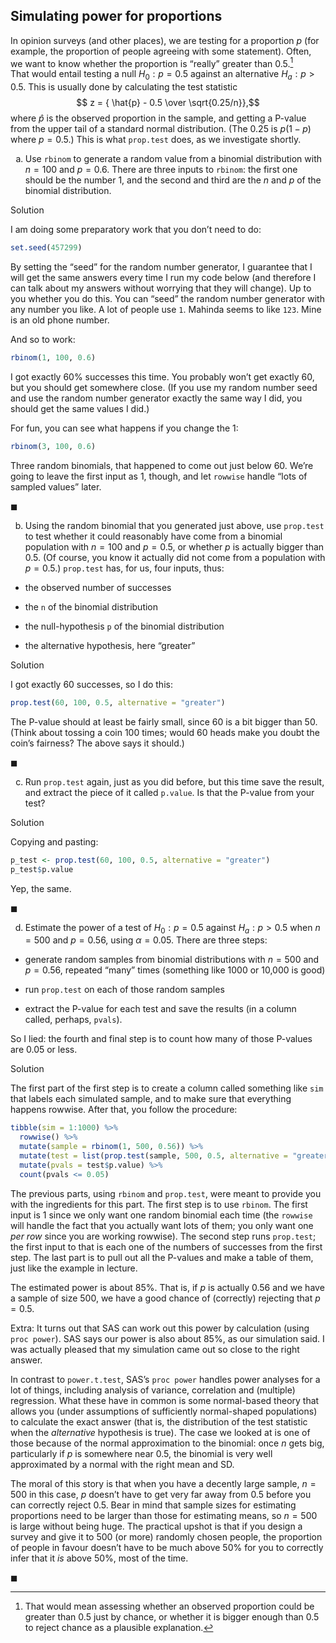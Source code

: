##  Simulating power for proportions


 In opinion surveys (and other places), we are testing for a
proportion $p$ (for example, the proportion of people agreeing with
some statement). Often, we want to know whether the proportion is
"really" greater than 0.5.^[That would mean assessing whether  an observed proportion could be greater than 0.5 just by chance, or  whether it is bigger enough than 0.5 to reject chance as a  plausible explanation.]  
That would entail testing a null
$H_0: p=0.5$ against an alternative $H_a: p>0.5$. This is usually done
by calculating the test statistic
$$ z = { \hat{p} - 0.5 \over \sqrt{0.25/n}},$$
where $\hat{p}$ is the observed proportion in the sample,
and getting a P-value from the upper tail of a standard normal
distribution. (The 0.25 is $p(1-p)$ where $p=0.5$.) This is what
`prop.test` does, as we investigate shortly.



(a) Use `rbinom` to generate a random value from a
binomial distribution with $n=100$ and $p=0.6$. There are three
inputs to `rbinom`: the first one should be the number 1, and
the second and third are the $n$ and $p$ of the binomial distribution.


Solution


I am doing some preparatory work that you don't need to do:

```r
set.seed(457299)
```

 

By setting the "seed" for the random number generator, I guarantee
that I will get the same answers every time I run my code below (and
therefore I can talk about my answers without worrying that they will
change). Up to you whether you do this. You can "seed" the random
number generator with any number you like. A lot of people use
`1`. Mahinda seems to like `123`. Mine is an old phone
number. 

And so to work:
```r
rbinom(1, 100, 0.6)
```



I got exactly 60\% successes this time. You probably won't get exactly
60, but you should get somewhere close. (If you use my random number
seed and use the random number generator exactly the same way I did,
you should get the same values I did.)

For fun, you can see what happens if you change the 1:

```r
rbinom(3, 100, 0.6)
```

 

Three random binomials, that happened to come out just below 60. We're
going to leave the first input as 1, though, and let `rowwise`
handle "lots of sampled values" later.
    
 
$\blacksquare$

(b) Using the random binomial that you generated just above, use
`prop.test` to test whether it could reasonably have come
from a binomial population with $n=100$ and $p=0.5$, or whether $p$
is actually bigger than 0.5. (Of course,
you know it actually did not come from a population with $p=0.5$.)
`prop.test` has, for us, four inputs, thus:


* the observed number of successes

* the `n` of the binomial distribution

* the null-hypothesis `p` of the binomial distribution

* the alternative hypothesis, here "greater"



Solution


I got exactly 60 successes, so I do this:
```r
prop.test(60, 100, 0.5, alternative = "greater")
```

     

The P-value should at least be fairly small, since 60 is a bit bigger
than 50. (Think about tossing a coin 100 times; would 60 heads make
you doubt the coin's fairness? The above says it should.)
    

$\blacksquare$

(c) Run `prop.test` again, just as you did before, but this
time save the result, and extract the piece of it called
`p.value`. Is that the P-value from your test?


Solution


Copying and pasting:

```r
p_test <- prop.test(60, 100, 0.5, alternative = "greater")
p_test$p.value
```

 

Yep, the same.

$\blacksquare$

(d) Estimate the power of a test of
$H_0: p=0.5$ against $H_a: p>0.5$ when $n=500$ and $p=0.56$, using
$\alpha=0.05$. There are three steps:


* generate random samples from binomial
distributions with $n=500$ and $p=0.56$, repeated "many" times
(something like 1000 or 10,000 is good)

* run `prop.test` on each of those
random samples 

* extract the P-value for each test and
save the results (in a column called, perhaps, `pvals`).

So I lied: the fourth and final step is to count how many of
those P-values are 0.05 or less.


Solution

The first part of the first step is to create a column called something like `sim` that labels each simulated sample, and to make sure that everything happens rowwise. After that, you follow the procedure:

```r
tibble(sim = 1:1000) %>% 
  rowwise() %>% 
  mutate(sample = rbinom(1, 500, 0.56)) %>% 
  mutate(test = list(prop.test(sample, 500, 0.5, alternative = "greater"))) %>% 
  mutate(pvals = test$p.value) %>% 
  count(pvals <= 0.05)
```



The previous parts, using `rbinom` and `prop.test`,
were meant to provide you with the ingredients for this part.
The first step is to use `rbinom`. The first input is 1 since
we only want one random binomial each time (the `rowwise` will
handle the fact that you actually want lots of them; you only want one *per row* since you are working rowwise). The second step
runs `prop.test`; the first input to that is each one of the
numbers of successes from the first step. The last part is to pull out all the P-values and
make a table of them, just like the example in lecture.


 

The estimated power is about 85\%. That is, if $p$ is actually 0.56
and we have a sample of size 500, we have a good chance of (correctly)
rejecting that $p=0.5$. 

Extra: It turns out that SAS can work out this power by calculation
(using `proc power`). 
SAS says our power is also about 85\%, as our simulation
said. I was actually pleased that my simulation came
out so close to the right answer.

In contrast to `power.t.test`, SAS's `proc power`
handles power analyses for a lot of things, including analysis of
variance, correlation and (multiple) regression. What these have in
common is some normal-based theory that allows you (under assumptions
of sufficiently normal-shaped populations) to calculate the exact
answer (that is, the distribution of the test statistic when the
*alternative* hypothesis is true). The case we looked at is one
of those because of the normal approximation to the binomial: once $n$
gets big, particularly if $p$ is somewhere near 0.5, the binomial is
very well approximated by a normal with the right mean and SD.

The moral of this story is that when you have a decently large sample,
$n=500$ in this case, $p$ doesn't have to get very far away from 0.5
before you can correctly reject 0.5.  Bear in mind that sample sizes
for estimating proportions need to be larger than those for estimating
means, so $n=500$ is large without being huge.  The practical upshot
is that if you design a survey and give it to 500 (or more) randomly
chosen people, the proportion of people in favour doesn't have to be
much above 50\% for you to correctly infer that it *is* above
50\%, most of the time.

$\blacksquare$






